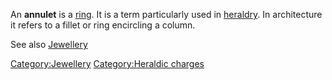 
An '''annulet''' is a [[ring]].  It is a term particularly used in [[heraldry]]. In architecture it refers to a fillet or ring encircling a column.

See also [[Jewellery]]
[[Category:Jewellery]]
[[Category:Heraldic charges]]

{{arch-stub}}
